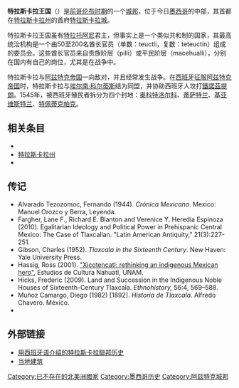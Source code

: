 {{expand|time=2015-12-25T21:18:50+00:00}}
{{unreferenced|time=2015-12-25T21:18:50+00:00}}
{{Infobox former country
|native_name     = ''Tlahtōlōyān Tlaxcallan''
|conventional_long_name = 特拉斯卡拉聯邦
|common_name     = 特拉斯卡拉
|continent       = 美洲 
|region          = Mesoamerica
|country         = 墨西哥
|status          = 联盟
|era             = [[前哥伦布时期|前哥伦布时期]]
|date_start      = 
|year_start      = 1348年
|event_start     = 特拉斯卡拉人前来移居
|date_end        = 
|year_end        = 1520年
|event_end       = [[西班牙征服阿兹特克帝国|西班牙征服阿兹特克帝国]]
|date_post       = 
|event_post      = 
|p1      = 特佩蒂克帕克
|flag_p1 = JeroglificodeTepeticpac.jpg
|p2      = 奥科特洛尔科
|flag_p2 = JeroglificodeOcotelulco.jpg
|p3      = 蒂萨特兰
|flag_p3 = JeroglificodeTizatlan.jpg
|p4      = 基亚维斯特兰
|flag_p4 = JeroglificodeQuiahuiztlan.jpg
|s1 = 新西班牙总督辖区
|s2 = 
|flag_s1 = Flag of Cross of Burgundy.svg
|flag_s2 = 
|image_flag = Vexilloids de Tlaxcala.png
|flag_alt   = 
|flag       = 
|image_coat = TlaxcalaGlyph.jpg
|symbol_type = 标志
|coat_alt   = 
|image_map  = Aztec Empire c 1519.png
|image_map_alt     =  
|image_map_caption = 特拉斯卡拉王国的位置
|national_motto    = 
|capital           = [[特拉斯卡拉城|特拉斯卡拉]]
|common_languages  = 官方语言：[[纳瓦特尔语|纳瓦特尔语]]
|government_type   = 联盟
|title_leader = 特拉托阿尼
|leader1      = 库尔瓦特库特利
|year_leader1 = 1348
|stat_year1   = 1348
|religion     = 阿兹特克宗教
|stat_pop1    = ?
|stat_year2   = 15世纪早期
|stat_pop2    = 650,000
|stat_year3   = 1519
|stat_pop3    = 300,000
|currency     = Quachtli, Cacao
|footnotes    = 
|today        = {{flag|Mexico}}
}}
'''特拉斯卡拉王国'''（{{IPA-nci|Tlaxcallān|tɬaʃ.ˈká.lːaːn̥}}）是[[前哥伦布时期|前哥伦布时期]]的一个[[城邦_(阿兹特克)|城邦]]，位于今日[[墨西哥|墨西哥]]的中部，其首都在[[特拉斯卡拉州|特拉斯卡拉州]]的首府[[特拉斯卡拉城|特拉斯卡拉城]]。

特拉斯卡拉王国虽有[[特拉托阿尼|特拉托阿尼]]君主，但事实上是一个类似共和制的国家，其最高统治机构是一个由50至200名酋长官员（单数：teuctli，复数：teteuctin）组成的委员会。这些酋长官员来自贵族阶层（pilli）或平民阶层（macehualli），分别在国内有自己的岗位，尤其是在战争中。

特拉斯卡拉与[[阿兹特克帝国|阿兹特克帝国]]一向敌对，并且经常发生战争。在[[西班牙征服阿兹特克帝国|西班牙征服阿兹特克帝国]]时，特拉斯卡拉与[[埃尔南·科尔蒂斯|埃尔南·科尔蒂斯]]结为同盟，并协助西班牙人攻打[[特諾奇提特蘭|鐵諾茲提朗]]。1545年，被西班牙殖民者拆分为四个封地：[[奥科特洛尔科|奥科特洛尔科]]、[[蒂萨特兰|蒂萨特兰]]、[[基亚维斯特兰|基亚维斯特兰]]、[[特佩蒂克帕克|特佩蒂克帕克]]。

==相关条目==
*{{tsl|en|Tlaxcaltec||Tlaxcaltec}} 
*[[特拉斯卡拉州|特拉斯卡拉州]] 
*{{tsl|en|Tlaxcala, Tlaxcala||Tlaxcala, Tlaxcala}}

==传记==
*Alvarado Tezozomoc, Fernando (1944). ''Crónica Mexicana''. Mexico: Manuel Orozco y Berra, Leyenda.
*Fargher, Lane F., Richard E. Blanton and Verenice Y. Heredia Espinoza (2010). Egalitarian Ideology and Political Power in Prehispanic Central Mexico: The Case of Tlaxcallan. "Latin American Antiquity," 21(3):227-251.
*Gibson, Charles (1952). ''Tlaxcala in the Sixteenth Century''. New Haven: Yale University Press.
*Hassig, Ross (2001). [https://web.archive.org/web/20071009062232/http://www.ejournal.unam.mx/cultura_nahuatl/ecnahuatl32/ECN03204.pdf#search=%22Xicotencatl%20%22 "Xicotencatl: rethinking an indigenous Mexican hero"], Estudios de Cultura Nahuatl, UNAM.
*Hicks, Frederic (2009). Land and Succession in the Indigenous Noble Houses of Sixteenth-Century Tlaxcala. ''Ethnohistory,'' 56:4, 569–588.
*Muñoz Camargo, Diego (1982) [1892]. ''Historia de Tlaxcala''. Alfredo Chavero. México.
*{{cite book |author=Restall, Matthew |authorlink=Matthew Restall |author2=Florine Asselbergs  |year=2007 |title=Invading Guatemala: Spanish, Nahua, and Maya Accounts of the Conquest Wars |publisher={{tsl|en|Pennsylvania State University Press||Pennsylvania State University Press}} |location=University Park, Pennsylvania, USA |isbn=978-0-271-02758-6 |oclc=165478850}}

==外部链接==
* [https://web.archive.org/web/20060828064958/http://www.universidadabierta.edu.mx/Biblio/S/SalasElia_HistoriografiaTlaxcala.htm 用西班牙语介绍的特拉斯卡拉聯邦历史]
*[http://www.sciencemag.org/news/2017/03/it-wasnt-just-greece-archaeologists-find-early-democratic-societies-americas 当地建筑] {{Wayback|url=http://www.sciencemag.org/news/2017/03/it-wasnt-just-greece-archaeologists-find-early-democratic-societies-americas |date=20210216143719 }}

[[Category:已不存在的北美洲國家|Category:已不存在的北美洲國家]]
[[Category:墨西哥历史|Category:墨西哥历史]]
[[Category:阿兹特克城邦|Category:阿兹特克城邦]]
{{coord|19|25|44|N|98|09|39|W|region:MX-TLA_type:adm1st|display=title}}